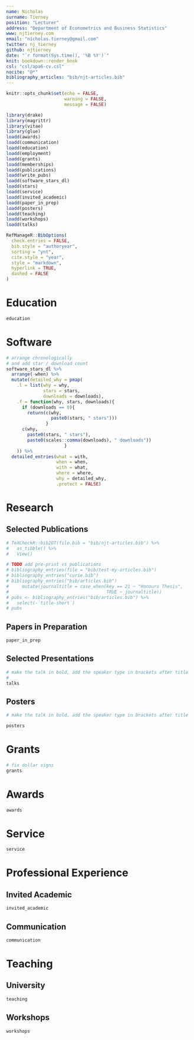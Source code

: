 ```yaml
---
name: Nicholas
surname: Tierney
position: "Lecturer"
address: "Department of Econometrics and Business Statistics"
www: njtierney.com
email: "nicholas.tierney@gmail.com"
twitter: nj_tierney
github: njtierney
date: "`r format(Sys.time(), '%B %Y')`"
knit: bookdown::render_book
csl: "csl/apa6-cv.csl"
nocite: "@*"
bibliography_articles: "bib/njt-articles.bib"
---
```


```r
knitr::opts_chunk$set(echo = FALSE,
                      warning = FALSE,
                      message = FALSE)
```

```r
library(drake)
library(magrittr)
library(vitae)
library(glue)
loadd(awards)
loadd(communication)
loadd(education)
loadd(employment)
loadd(grants)
loadd(memberships)
loadd(publications)
loadd(write_pubs)
loadd(software_stars_dl)
loadd(stars)
loadd(service)
loadd(invited_academic)
loadd(paper_in_prep)
loadd(posters)
loadd(teaching)
loadd(workshops)
loadd(talks)
```

```r
RefManageR::BibOptions(
  check.entries = FALSE,
  bib.style = "authoryear",
  sorting = "ynt",
  cite.style = "year",
  style = "markdown",
  hyperlink = TRUE,
  dashed = FALSE
)
```

# Education

```r
education
```

# Software

```r
# arrange chronologically
# and add star / download count
software_stars_dl %>% 
  arrange(-when) %>% 
  mutate(detailed_why = pmap(
    .l = list(why = why,
              stars = stars, 
              downloads = downloads),
    .f = function(why, stars, downloads){
      if (downloads == 0){
        return(c(why,
                 paste0(stars, " stars")))
               }
      c(why,
        paste0(stars, " stars"),
        paste0(scales::comma(downloads), " downloads"))
                      }
    )) %>% 
  detailed_entries(what = with,
                   when = when,
                   with = what,
                   where = where,
                   why = detailed_why,
                   .protect = FALSE)
```

# Research

## Selected Publications

\begingroup
\setlength{\parindent}{-0.5in}
\setlength{\leftskip}{0.5in}

::: {#refs_articles}
:::
\endgroup

```r
# TeXCheckR::bib2DT(file.bib = "bib/njt-articles.bib") %>% 
#   as_tibble() %>% 
#   View()
```



```r
# TODO add pre-print vs publications
# bibliography_entries(file = "bib/test-my-articles.bib")
# bibliography_entries("curie.bib")
# bibliography_entries("bib/articles.bib") 
#     mutate(journaltitle = case_when(key == 21 ~ "Honours Thesis",
#                                     TRUE ~ journaltitle))
# pubs <- bibliography_entries("bib/articles.bib") %>% 
#   select(-`title-short`)
# pubs
```

## Papers in Preparation

```r
paper_in_prep
```


## Selected Presentations

```r
# make the talk in bold, add the speaker type in brackets after title
# 
talks
```

## Posters

```r
# make the talk in bold, add the speaker type in brackets after title

posters
```

# Grants

```r
# fix dollar signs
grants
```

# Awards

```r
awards
```

# Service

```r
service
```

# Professional Experience

## Invited Academic

```r
invited_academic
```

## Communication

```r
communication
```

# Teaching

## University

```r
teaching
```

## Workshops

```r
workshops
```
